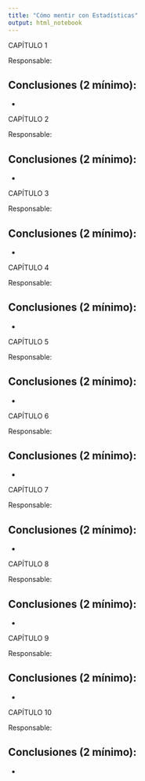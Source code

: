 ```yaml
---
title: "Cómo mentir con Estadísticas"
output: html_notebook
---
```


CAPÍTULO 1

Responsable: 

Conclusiones (2 mínimo):
-
-



CAPÍTULO 2

Responsable: 

Conclusiones (2 mínimo):
-
-



CAPÍTULO 3

Responsable: 

Conclusiones (2 mínimo):
-
-



CAPÍTULO 4

Responsable: 

Conclusiones (2 mínimo):
-
-



CAPÍTULO 5

Responsable: 

Conclusiones (2 mínimo):
-
-



CAPÍTULO 6

Responsable: 

Conclusiones (2 mínimo):
-
-



CAPÍTULO 7

Responsable: 

Conclusiones (2 mínimo):
-
-



CAPÍTULO 8

Responsable: 

Conclusiones (2 mínimo):
-
-



CAPÍTULO 9

Responsable: 

Conclusiones (2 mínimo):
-
-



CAPÍTULO 10

Responsable: 

Conclusiones (2 mínimo):
-
-